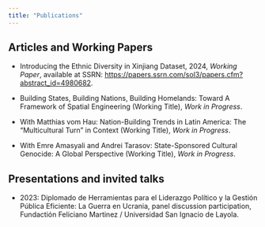 ```yaml
---
title: "Publications"
---
```


## Articles and Working Papers

- Introducing the Ethnic Diversity in Xinjiang Dataset, 2024, *Working Paper*, available at SSRN: <https://papers.ssrn.com/sol3/papers.cfm?abstract_id=4980682>.

- Building States, Building Nations, Building Homelands: Toward A Framework of Spatial Engineering (Working Title), *Work in Progress*.

- With Matthias vom Hau: Nation-Building Trends in Latin America: The "Multicultural Turn" in Context (Working Title), *Work in Progress*.

- With Emre Amasyali and Andrei Tarasov: State-Sponsored Cultural Genocide: A Global Perspective (Working Title), *Work in Progress*.


## Presentations and invited talks

-   2023: Diplomado de Herramientas para el Liderazgo Político y la Gestión Pública Eficiente: La Guerra en Ucrania, panel discussion participation, Fundactión Feliciano Martinez / Universidad San Ignacio de Layola.
